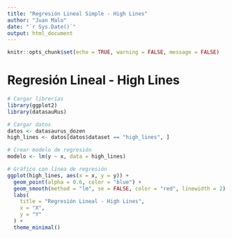 ```yaml
---
title: "Regresión Lineal Simple - High Lines"
author: "Juan Malo"
date: "`r Sys.Date()`"
output: html_document
---
```


```r
knitr::opts_chunk$set(echo = TRUE, warning = FALSE, message = FALSE)
```

# Regresión Lineal - High Lines

```r
# Cargar librerías
library(ggplot2)
library(datasauRus)

# Cargar datos
datos <- datasaurus_dozen
high_lines <- datos[datos$dataset == "high_lines", ]

# Crear modelo de regresión
modelo <- lm(y ~ x, data = high_lines)

# Gráfico con línea de regresión
ggplot(high_lines, aes(x = x, y = y)) +
  geom_point(alpha = 0.6, color = "blue") +
  geom_smooth(method = "lm", se = FALSE, color = "red", linewidth = 2) +
  labs(
    title = "Regresión Lineal - High Lines",
    x = "X",
    y = "Y"
  ) +
  theme_minimal()
```
